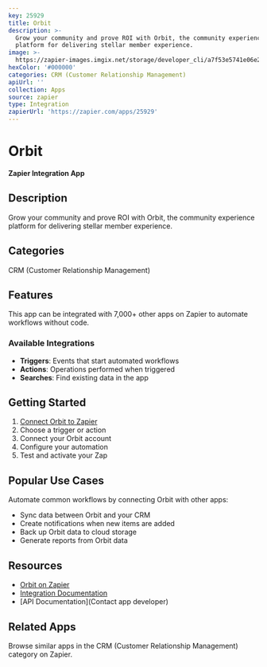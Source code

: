 ```yaml
---
key: 25929
title: Orbit
description: >-
  Grow your community and prove ROI with Orbit, the community experience
  platform for delivering stellar member experience.
image: >-
  https://zapier-images.imgix.net/storage/developer_cli/a7f53e5741e06e2b0943082caa7b39a3.png?auto=format%2Ccompress&ixlib=python-3.0.0&q=50
hexColor: '#000000'
categories: CRM (Customer Relationship Management)
apiUrl: ''
collection: Apps
source: zapier
type: Integration
zapierUrl: 'https://zapier.com/apps/25929'
---
```

# Orbit

**Zapier Integration App**

## Description

Grow your community and prove ROI with Orbit, the community experience platform for delivering stellar member experience.

## Categories

CRM (Customer Relationship Management)

## Features

This app can be integrated with 7,000+ other apps on Zapier to automate workflows without code.

### Available Integrations

- **Triggers**: Events that start automated workflows
- **Actions**: Operations performed when triggered
- **Searches**: Find existing data in the app

## Getting Started

1. [Connect Orbit to Zapier](https://zapier.com/apps/25929)
2. Choose a trigger or action
3. Connect your Orbit account
4. Configure your automation
5. Test and activate your Zap

## Popular Use Cases

Automate common workflows by connecting Orbit with other apps:

- Sync data between Orbit and your CRM
- Create notifications when new items are added
- Back up Orbit data to cloud storage
- Generate reports from Orbit data

## Resources

- [Orbit on Zapier](https://zapier.com/apps/25929)
- [Integration Documentation](https://zapier.com/apps/25929/integrations)
- [API Documentation](Contact app developer)

## Related Apps

Browse similar apps in the CRM (Customer Relationship Management) category on Zapier.

